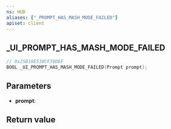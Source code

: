 ```yaml
---
ns: HUD
aliases: ["_PROMPT_HAS_MASH_MODE_FAILED"]
apiset: client
---
```

## _UI_PROMPT_HAS_MASH_MODE_FAILED

```c
// 0x25B18E530CF39D6F
BOOL _UI_PROMPT_HAS_MASH_MODE_FAILED(Prompt prompt);
```


## Parameters
* **prompt**:

## Return value
